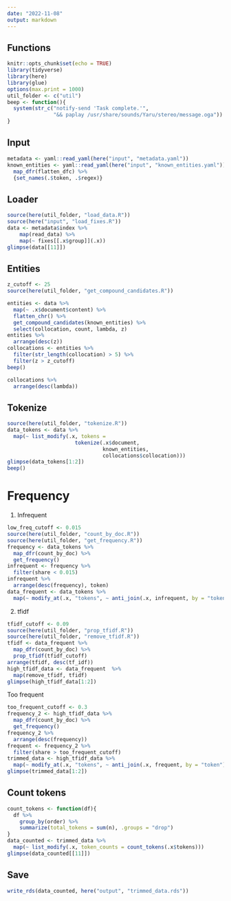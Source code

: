 ```yaml
---
date: "2022-11-08"
output: markdown
---
```


## Functions

```r
knitr::opts_chunk$set(echo = TRUE)
library(tidyverse)
library(here)
library(glue)
options(max.print = 1000)
util_folder <- c("util")
beep <- function(){
  system(str_c("notify-send 'Task complete.'",
               "&& paplay /usr/share/sounds/Yaru/stereo/message.oga"))
}
```

## Input

```r
metadata <- yaml::read_yaml(here("input", "metadata.yaml"))
known_entities <- yaml::read_yaml(here("input", "known_entities.yaml")) %>%
  map_dfr(flatten_dfc) %>%
  {set_names(.$token, .$regex)}
```

## Loader

```r
source(here(util_folder, "load_data.R"))
source(here("input", "load_fixes.R"))
data <- metadata$index %>%
    map(read_data) %>%
    map(~ fixes[[.x$group]](.x))
glimpse(data[[11]])
```

## Entities

```r
z_cutoff <- 25
source(here(util_folder, "get_compound_candidates.R"))

entities <- data %>%
  map(~ .x$document$content) %>%
  flatten_chr() %>%
  get_compound_candidates(known_entities) %>%
  select(collocation, count, lambda, z)
entities %>%
  arrange(desc(z))
collocations <- entities %>%
  filter(str_length(collocation) > 5) %>%
  filter(z > z_cutoff)
beep()
```

```r
collocations %>%
  arrange(desc(lambda))
```

## Tokenize

```r
source(here(util_folder, "tokenize.R"))
data_tokens <- data %>%
  map(~ list_modify(.x, tokens = 
                      tokenize(.x$document, 
                               known_entities, 
                               collocations$collocation)))
glimpse(data_tokens[1:2])
beep()
```

# Frequency

1. Infrequent

```r
low_freq_cutoff <- 0.015
source(here(util_folder, "count_by_doc.R"))
source(here(util_folder, "get_frequency.R"))
frequency <- data_tokens %>%
  map_dfr(count_by_doc) %>%
  get_frequency()
infrequent <- frequency %>%
  filter(share < 0.015) 
infrequent %>%
  arrange(desc(frequency), token)
data_frequent <- data_tokens %>%
  map(~ modify_at(.x, "tokens", ~ anti_join(.x, infrequent, by = "token")))
```

2. tfidf 

```r
tfidf_cutoff <- 0.09
source(here(util_folder, "prop_tfidf.R"))
source(here(util_folder, "remove_tfidf.R"))
tfidf <- data_frequent %>%
  map_dfr(count_by_doc) %>%
  prop_tfidf(tfidf_cutoff)
arrange(tfidf, desc(tf_idf))
high_tfidf_data <- data_frequent  %>%
  map(remove_tfidf, tfidf)
glimpse(high_tfidf_data[1:2])
```

Too frequent

```r
too_frequent_cutoff <- 0.3
frequency_2 <- high_tfidf_data %>%
  map_dfr(count_by_doc) %>%
  get_frequency()
frequency_2 %>%
  arrange(desc(frequency))
frequent <- frequency_2 %>%
  filter(share > too_frequent_cutoff)
trimmed_data <- high_tfidf_data %>%
  map(~ modify_at(.x, "tokens", ~ anti_join(.x, frequent, by = "token")))
glimpse(trimmed_data[1:2])
```

## Count tokens

```r
count_tokens <- function(df){
  df %>%
    group_by(order) %>%
    summarize(total_tokens = sum(n), .groups = "drop")
}
data_counted <- trimmed_data %>%
  map(~ list_modify(.x, token_counts = count_tokens(.x$tokens)))
glimpse(data_counted[[11]])
```

## Save

```r
write_rds(data_counted, here("output", "trimmed_data.rds"))
```
